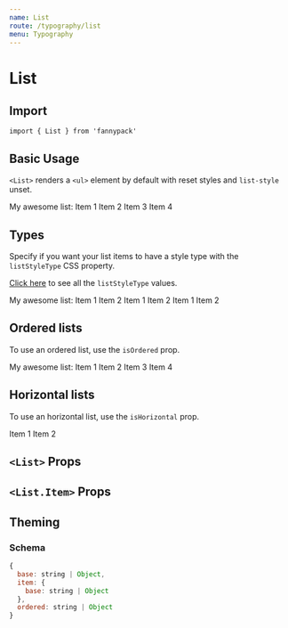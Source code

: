 ```yaml
---
name: List
route: /typography/list
menu: Typography
---
```



# List

## Import

`import { List } from 'fannypack'`

## Basic Usage

`<List>` renders a `<ul>` element by default with reset styles and `list-style` unset.

<Playground>
  <Paragraph>My awesome list:</Paragraph>
  <List>
    <List.Item>Item 1</List.Item>
    <List.Item>Item 2</List.Item>
    <List.Item>Item 3</List.Item>
    <List.Item>Item 4</List.Item>
  </List>
</Playground>

## Types

Specify if you want your list items to have a style type with the `listStyleType` CSS property.

[Click here](https://developer.mozilla.org/en-US/docs/Web/CSS/list-style-type) to see all the `listStyleType` values.

<Playground>
  <Paragraph>My awesome list:</Paragraph>
  <List listStyleType="disc" listStylePosition="inside">
    <List.Item>Item 1</List.Item>
    <List.Item>Item 2</List.Item>
  </List>
  <List listStyleType="circle" listStylePosition="inside">
    <List.Item>Item 1</List.Item>
    <List.Item listStyleType="georgian">Item 2</List.Item>
    <List listStyleType="circle">
      <List.Item>Item 1</List.Item>
      <List.Item>Item 2</List.Item>
    </List>
  </List>
</Playground>

## Ordered lists

To use an ordered list, use the `isOrdered` prop.

<Playground>
  <Paragraph>My awesome list:</Paragraph>
  <List isOrdered listStylePosition="inside">
    <List.Item>Item 1</List.Item>
    <List.Item>Item 2</List.Item>
    <List isOrdered>
      <List.Item>Item 3</List.Item>
      <List isOrdered>
        <List.Item>Item 4</List.Item>
      </List>
    </List>
  </List>
</Playground>

## Horizontal lists

To use an horizontal list, use the `isHorizontal` prop.

<Playground>
  <List isHorizontal>
    <List.Item>Item 1</List.Item>
    <List.Item>Item 2</List.Item>
  </List>
</Playground>


## `<List>` Props

<PropsTable of={List} />

## `<List.Item>` Props

<PropsTable of={ListItem} />

## Theming

### Schema

```jsx
{
  base: string | Object,
  item: {
    base: string | Object
  },
  ordered: string | Object
}
```
